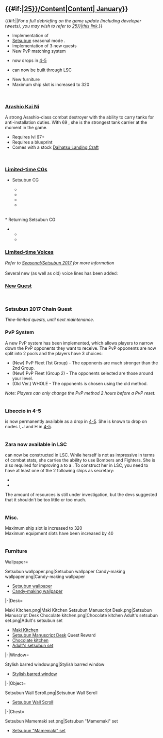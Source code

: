 == {{#if:{{{thread|}}}|[[Partials/Updates/2017_January_{{Ordinal|25}}/Content|Content]]|[[Thread:521732|{{Ordinal|25}} January]]}} ==
{{#if:{{{thread|}}}||''For a full debriefing on the game update (including developer tweets), you may wish to refer to [[Partials/Updates/2017_January_{{Ordinal|25}}|this link]].''}}
* Implementation of {{ShipLink|Arashio/Kai Ni}}
*[[Seasonal/Setsubun 2017|Setsubun]] seasonal mode<!--: new CG, voices, and furniture-->.
* Implementation of 3 new quests
* New PvP matching system
* {{ShipLink|Libeccio}} now drops in [[4-5]]
* {{ShipLink|Zara}} can now be built through LSC
* New furniture
* Maximum ship slot is increased to 320
<br />


===[[Arashio Kai Ni]]===
{{SeasonalGallery|slideshow=true|Arashio/Kai Ni}}
A strong Asashio-class combat destroyer with the ability to carry tanks for anti-installation duties. With 69 {{Firepower}}, she is the strongest tank carrier at the moment in the game.
* Requires lvl 67+
* Requires a blueprint
* Comes with a stock {{LandingCraft}}[[Daihatsu Landing Craft]]
<br />
{{clear}}


===[[Seasonal/Setsubun 2017#Art|Limited-time CGs]]===
{{SeasonalGallery|slideshow=true|Akashi/Setsubun|Akashi/Kai Setsubun|Commandant Teste/Setsubun|Kazagumo/Setsubun|Uranami/Setsubun}}
{{SeasonalGallery|slideshow=true|Kiyoshimo/Setsubun|Mizuhou/Setsubun|Mizuho/Setsubun}}

* {{new}} Setsubun CG
**{{ShipLink|Akashi|kai=x}}
**{{ShipLink|Commandant Teste}}
**{{ShipLink|Kazagumo}}
**{{ShipLink|Uranami}}
<br>
* Returning Setsubun CG
**{{ShipLink|Kiyoshimo}}
**{{ShipLink|Mizuho}}
{{clear}}

===[[Seasonal/Setsubun 2017#Voices|Limited-time Voices]]===
''Refer to [[Seasonal/Setsubun 2017]] for more information''<br><br>
Several new (as well as old) voice lines has been added:
{{SeasonalTOC|Mutsuki|Kisaragi|Hatsuharu|Nenohi|Wakaba|Hatsushimo|Shiratsuyu|Shigure|Murasame|Yuudachi|Urakaze|Hamakaze|Tanikaze|Nowaki|Fubuki|Shikinami|Nagatsuki|Kikuzuki|Mikazuki|Mochizuki|Oboro|Akebono|Sazanami|Ushio|Asashio|Ooshio|Michishio|Arashio|Arare|Kasumi|Kagerou|Shiranui|Kuroshio|Hatsukaze|Maikaze|Teruzuki|Takanami|Asashimo|Libeccio|Kazagumo|Arashi|Hagikaze|Umikaze|Kawakaze|Akatsuki|Hibiki|Ikazuchi|Inazuma|Akigumo|Yuugumo|Makigumo|Naganami|Isokaze|Amatsukaze|Hatsuzuki|Okinami|Oyashio|Yamakaze|Kamikaze|Asakaze|Harukaze|Minazuki|Uranami|Tenryuu|Tatsuta|Yura|Kinu|Abukuma|Yuubari|Agano|Noshiro|Yahagi|Sakawa|Kuma|Kiso|Nagara|Natori|Ooyodo|Prinz Eugen|Myoukou|Nachi|Ashigara|Haguro|Takao|Atago|Maya|Choukai|Tone|Chikuma|Suzuya|Kumano|Kinugasa|Zara|Pola|Nagato|Kongou|Hiei|Haruna|Kirishima|Fusou|Yamashiro|Musashi|Littorio|Roma|Mutsu|Warspite|Iowa|Zuihou|Chitose|Chiyoda|Shouhou|Houshou|Ryuuhou|Akagi|Kaga|Shoukaku|Zuikaku|Katsuragi|Graf Zeppelin|Souryuu|Hiryuu|Saratoga|Aquila|I-19|I-8|Ro-500|I-168|I-58|I-26|Katori|Kashima|Akashi|Akitsushima|Mizuho|Hayasui|Taigei|Commandant Teste|Destroyers=x|Auxiliaries=x}}
<br />

===[[Quests|New Quest]]===
{{QuestList|
{{Quest
|ID = B90
|Title_JP = 精鋭「第八駆逐隊」突入せよ！
|Title_EN = Elite 8th DD Division, Sortie!
|Requirements = Sortie a Fleet with {{ShipLink|Arashio/Kai Ni}} as Flagship, which includes '''at least one''' of either {{ShipLink|Asashio|kai=x|kai_ni=x}}, {{ShipLink|Ooshio|kai=x|kai_ni=x}} or {{ShipLink|Michishio|kai=x}} as well.<br />
Sortie to World 5-5 and obtain 2 A-rank or higher victories!
|Rewards_RSC = 800 / 0 / 800 / 800
|Rewards_Items = [[File:Reinforcement_expansion_064_useitem.png|30px|link=Reinforcement Expansion]][[Reinforcement Expansion]] X 1
|Note = Requires: (?)
}}
}}
<br />

===Setsubun 2017 Chain Quest===
''Time-limited quests, until next maintenance.''
{{QuestList|
{{Quest
|ID = S21
|Use_ID = B1
|Title_JP = 節分特別出撃：制海権を確保せよ！
|Title_EN = Special Setsubun Quest: Obtain Naval Supremacy!
|Requirements = Sortie a fleet with 4 ships, which includes 2 DDs.<br />
S-Rank the Boss node in World 1-1, 1-2, and 2-3. 
|Rewards_RSC = 0 / 1200 / 0 / 0
|Rewards_Items = [[File:Food supply ship irako.png|30px|link=Fatigue]][[Fatigue#Food_Supply_Ship_.22Irako.22|"Irako"]] X 1 <br />
New furniture
|Note = Requires: (?)
}}
{{Quest
|ID = S22
|Use_ID = F1
|Title_JP = 節分特別任務：節分準備！
|Title_EN = Special Setsubun Quest: Setsubun Preperation!
|Requirements = Prepare 5000 furniture coins, 2x {{EquipmentLink|12cm Single Gun Mount}} and 2x {{EquipmentLink|Type 0 Reconnaissance Seaplane}}. <br />
Scrap 2x {{EquipmentLink|20.3cm Twin Gun Mount}}. '''(Don't accidentally scrap {{EquipmentLink|20.3cm (No.2) Twin Gun Mount|text=20.3cm (No.2)}} or {{EquipmentLink|20.3cm (No.3) Twin Gun Mount|text=20.3cm (No.3)}}, they do NOT count.'''
|Rewards_RSC = 0 / 0 / 100 / 0
|Rewards_Items = [[File:Food supply ship irako.png|30px|link=Fatigue]][[Fatigue#Food_Supply_Ship_.22Irako.22|"Irako"]] X 1 <br />
[[File:Furniture fairy.png|30px|link=Furniture]][[Furniture|Furniture Fairy]]
|Note = Requires: [[#S21|S21]] and [[Quests#F8|F8]]
}}
}}
<br />

==={{new}} PvP System===
A new PvP system has been implemented, which allows players to narrow down the PvP opponents they want to receive. The PvP opponents are now split into 2 pools and the players have 3 choices:
* (New) PvP Fleet (1st Group) - The opponents are much stronger than the 2nd Group.
* (New) PvP Fleet (Group 2) - The opponents selected are those around your level.
* (Old Ver.) WHOLE - The opponents is chosen using the old method.
''Note: Players can only change the PvP method 2 hours before a PvP reset.''
<br />
<br />

===Libeccio in 4-5===
{{ShipLink|Libeccio}} is now permanently available as a drop in [[4-5]].
She is known to drop on nodes I, J and H in [[4-5]].
<br />
<br />

===Zara now available in LSC===
{{ShipLink|Zara}} can now be constructed in LSC. While {{ShipLink|Zara}} herself is not as impressive in terms of combat stats, she carries the ability to use {{Seaplane}}Bombers and Fighters. She is also required for improving a {{EquipmentLink|Ro.43 Reconnaissance Seaplane|text=Ro.43}} to a {{EquipmentLink|Ro.44 Seaplane Fighter|text=Ro.44}}.
To construct her in LSC, you need to have at least one of the 2 following ships as secretary:
* {{ShipLink|Libeccio}}
* {{ShipLink|Pola}}
The amount of resources is still under investigation, but the devs suggested that it shouldn't be too little or too much.
<br />
<br />

===Misc.===
Maximum ship slot is increased to 320<br>
Maximum equipment slots have been increased by 40
<br />
<br />

===Furniture===
<tabber>Wallpaper=
<gallery type="slideshow" widths="300" hideaddbutton="true">
Setsubun wallpaper.png|Setsubun wallpaper {{new}}
Candy-making wallpaper.png|Candy-making wallpaper
</gallery>
* [[Furniture/Wall#Setsubun_wallpaper|Setsubun wallpaper]] {{new}}
* [[Furniture/Wall#Candy-making_wallpaper|Candy-making wallpaper]]
{{clear}}
|-|Desk=
<gallery type="slideshow" widths="300" hideaddbutton="true">
Maki Kitchen.png|Maki Kitchen {{new}}
Setsubun Manuscript Desk.png|Setsubun Manuscript Desk {{new}}
Chocolate kitchen.png|Chocolate kitchen
Adult's setsubun set.png|Adult's setsubun set
</gallery>
* [[Furniture/Desk#Maki_Kitchen|Maki Kitchen]] {{new}}
* [[Furniture/Desk#Setsubun_Manuscript_Desk|Setsubun Manuscript Desk]] {{new}} Quest Reward
* [[Furniture/Desk#Chocolate_kitchen|Chocolate kitchen]]
* [[Furniture/Desk#Adult's_setsubun_set|Adult's setsubun set]]
{{clear}}
|-|Window=
<gallery type="slideshow" widths="300" hideaddbutton="true">
Stylish barred window.png|Stylish barred window
</gallery>
* [[Furniture/Window#Stylish_barred_window|Stylish barred window]]
{{clear}}
|-|Object=
<gallery type="slideshow" widths="300" hideaddbutton="true">
Setsubun Wall Scroll.png|Setsubun Wall Scroll{{new}}
</gallery>
* [[Furniture/Object#Setsubun_Wall_Scroll|Setsubun Wall Scroll]] {{new}}
{{clear}}
|-|Chest=
<gallery type="slideshow" widths="300" hideaddbutton="true">
Setsubun Mamemaki set.png|Setsubun "Mamemaki" set
</gallery>
* [[Furniture/Chest#Setsubun_"Mamemaki"_set|Setsubun "Mamemaki" set]]
{{clear}}
</tabber>
